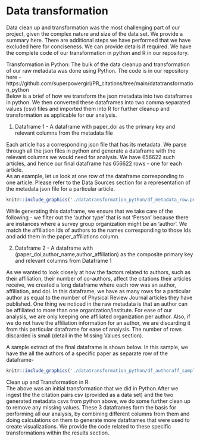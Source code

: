 # Data transformation

Data clean up and transformation was the most challenging part of our project, given the complex nature and size of the data set. We provide a summary here. There are additional steps we have performed that we have excluded here for conciseness. We can provide details if required. We have the complete code of our transformation in python and R in our repository.  

Transformation in Python: 
The bulk of the data cleanup and transformation of our raw metadata was done using Python. The code is in our repository here - https://github.com/superpowergirl/PR_citations/tree/main/datatransformation_python  
Below is a brief of how we transform the json metadata into two dataframes in python. We then converted these dataframes into two comma separated values (csv) files and imported them into R for further cleanup and transformation as applicable for our analysis.  

1. Dataframe 1 - A dataframe with paper_doi as the primary key and relevant columns from the metadata file  

Each article has a corresponding json file that has its metadata. We parse through all the json files in python and generate a dataframe with the relevant columns we would need for analysis. We have 656622 such articles, and hence our final dataframe has 656622 rows - one for each article.  
As an example, let us look at one row of the dataframe corresponding to one article. Please refer to the Data Sources section for a representation of the metadata json file for a particular article.

```r
knitr::include_graphics('./datatransformation_python/df_metadata_row.png')

```  
While generating this dataframe, we ensure that we take care of the following - we filter out the 'author type' that is not 'Person' because there are instances where a survey group organization might be an 'author'. We match the affiliation Ids of authors to the names corresponding to those Ids and add them in the paper_affiliations column.  

2. Dataframe 2 - A dataframe with (paper_doi,author_name,author_affiliation) as the composite primary key and relevant columns from Dataframe 1

As we wanted to look closely at how the factors related to authors, such as their affiliation, their number of co-authors, affect the citations their articles receive, we created a long dataframe where each row was an author, affiliation, and doi. In this dataframe, we have as many rows for a particular author as equal to the number of Physical Review Journal articles they have published. One thing we noticed in the raw metadata is that an author can be affiliated to more than one organization/institute. For ease of our analysis, we are only keeping one affiliated organization per author. Also, if we do not have the affiliation information for an author, we are discarding it from this particular dataframe for ease of analysis.
The number of rows discarded is small (detail in the Missing Values section).

A sample extract of the final dataframe is shown below. In this sample, we have the all the authors of a specific paper as separate row of the dataframe-
```r
knitr::include_graphics('./datatransformation_python/df_authoraff_sample.png')

```  

Clean up and Transformation in R:  
The above was an initial transformation that we did in Python.After we ingest the the citation pairs csv (provided as a data set) and the two generated metadata csvs from python above, we do some further clean up to remove any missing values. These 3 dataframes form the basis for performing all our analysis, by combining different columns from them and doing calculations on them to generate more dataframes that were used to create visualizations. We provide the code related to these specific transformations within the results section.



